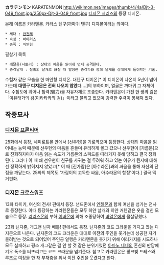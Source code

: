'''カラテンモン''' KARATENMON
http://wikimon.net/images/thumb/4/4a/Djt-3-049_front.jpg/250px-Djt-3-049_front.jpg
[[디지몬 시리즈]]의 등장 디지몬.


본래 이름은 카라텐몬. 카라스 텐구(까마귀 텐구) 디지몬이라는 의미다.

 * 세대 : [[완전체]]
 * 속성 : 바이러스
 * 종족 : 마인형

필살기 목록
 * 깨달음(사토리) : 상대의 마음을 읽어내 먼저 공격한다.
 * 충격날개 : 칠흑의 날개로 홰칠 때 발생한 충격파와 함께 날개를 상대에게 들이박는 기술.

수험자 같은 모습을 한 마인형 디지몬. 대텐구 디지몬[* 이 디지몬이 나온지 5년이 넘어가는데 '''대텐구 디지몬은 전혀 나오지 않았'''다....]의 부하이며, 얼굴은 까마귀 그 자체이다. 수험도에 뛰어나 험력(験力)을 자유자재로 조종한다. 카라텐몬이 가진 한 쌍의 검은 「이유태가의 검(이라타카의 검)」이라고 불리고 있으며 강력한 주력이 봉해져 있다.

== 작중묘사 ==
=== [[디지몬 프론티어]] ===
25화에서 등장, 세피로트몬 안에서 [선우현]을 가로막으며 등장한다. 상대의 마음을 읽어내는 능력 때문에 선우현의 마음을 흔들며 유리하게 몰고 갔으나 선우현이 [가름몬]으로 진화하자마자 마음 읽는 속도가 가름몬의 스피드를 따라가지 못해 당하고 결국 정화된다. 그러나 이 때 왜 선우현이 친구를 사귀는 걸 두려워 하고 있는 이유가 뭔지에 대해선 정확하게 밝혀지지 않았고[* 이 때 [진가람]은 [아수라몬]과의 싸움을 통해 자신의 단점을 깨닫는다. 25화의 제목도 '가람이의 고독한 싸움, 아수라몬의 함정'이다.] 결국 맥거핀화.
=== [[디지몬 크로스워즈]] ===
13화 타이키, 여신의 전사! 편에서 등장.
샌드존에서 [[엔젤몬]]과 함께 여신을 섬기는 전사로 등장한다. 이때 등장하는 카라텐몬들은 모두 하얀 날개와 하얀 커텐같은 옷을 걸친 모습으로 등장. [[리리스몬]]의 부하 [[이바몬]]에 의해 조종당하여 [[바알몬]]에게 몰살당했다.

23화 닌자존, 개그맨 닌자 배틀! 편에서도 등장.
닌자존의 코드 크라운을 가지고 있는 디지몬으로 나온다.
닌자존의 코드 크라운은 대대로 이전의 주인을 웃기는데 성공한 자가 물려받는 것으로 되어있어 주인공 일행은 카라텐몬을 웃기기 위해 여러가지를 시도하나 모두 실패하고 평소 개그같은 걸 안 할 것 같은 분위기였던 [[아마노 네네]]의 혼신의 만담에 겨우 폭소를 터뜨리고는 코드 크라운을 넘겨준다.
참고로 카라텐몬은 핑크빛 드레스와 루즈로 여장을 한 채 부채춤을 춰서 이전 주인을 웃겼다고 한다.
